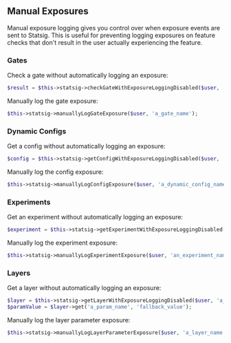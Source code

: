 ## Manual Exposures

Manual exposure logging gives you control over when exposure events are sent to Statsig. This is useful for preventing logging exposures on feature checks that don't result in the user actually experiencing the feature.

### Gates

Check a gate without automatically logging an exposure:

```php
$result = $this->statsig->checkGateWithExposureLoggingDisabled($user, 'a_gate_name');
```

Manually log the gate exposure:

```php
$this->statsig->manuallyLogGateExposure($user, 'a_gate_name');
```

### Dynamic Configs

Get a config without automatically logging an exposure:

```php
$config = $this->statsig->getConfigWithExposureLoggingDisabled($user, 'a_dynamic_config_name');
```

Manually log the config exposure:

```php
$this->statsig->manuallyLogConfigExposure($user, 'a_dynamic_config_name');
```

### Experiments

Get an experiment without automatically logging an exposure:

```php
$experiment = $this->statsig->getExperimentWithExposureLoggingDisabled($user, 'an_experiment_name');
```

Manually log the experiment exposure:

```php
$this->statsig->manuallyLogExperimentExposure($user, 'an_experiment_name');
```

### Layers

Get a layer without automatically logging an exposure:

```php
$layer = $this->statsig->getLayerWithExposureLoggingDisabled($user, 'a_layer_name');
$paramValue = $layer->get('a_param_name', 'fallback_value');
```

Manually log the layer parameter exposure:

```php
$this->statsig->manuallyLogLayerParameterExposure($user, 'a_layer_name', 'a_param_name');
```
